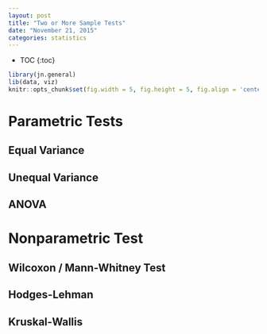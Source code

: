 ```yaml
---
layout: post
title: "Two or More Sample Tests"
date: "November 21, 2015"
categories: statistics
---
```


* TOC
{:toc}

```r
library(jn.general)
lib(data, viz)
knitr::opts_chunk$set(fig.width = 5, fig.height = 5, fig.align = 'center')
```

# Parametric Tests

## Equal Variance

## Unequal Variance

## ANOVA

# Nonparametric Test

## Wilcoxon / Mann-Whitney Test

## Hodges-Lehman

## Kruskal-Wallis